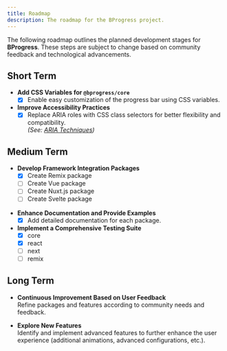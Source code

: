 ```yaml
---
title: Roadmap
description: The roadmap for the BProgress project.
---
```


The following roadmap outlines the planned development stages for **BProgress**. These steps are subject to change based on community feedback and technological advancements.

## Short Term

* **Add CSS Variables for `@bprogress/core`**  
  * [x] Enable easy customization of the progress bar using CSS variables.

* **Improve Accessibility Practices**  
  * [x] Replace ARIA roles with CSS class selectors for better flexibility and compatibility.  
  *(See: [ARIA Techniques](https://developer.mozilla.org/en-US/docs/Web/Accessibility/ARIA/ARIA_Techniques))*

## Medium Term

* **Develop Framework Integration Packages**  
  * [x] Create Remix package
  * [ ] Create Vue package
  * [ ] Create Nuxt.js package
  * [ ] Create Svelte package

- **Enhance Documentation and Provide Examples**  
  * [x] Add detailed documentation for each package.

- **Implement a Comprehensive Testing Suite**  
  * [x] core
  * [x] react
  * [ ] next
  * [ ] remix
 
## Long Term

- **Continuous Improvement Based on User Feedback**  
  Refine packages and features according to community needs and feedback.

- **Explore New Features**  
  Identify and implement advanced features to further enhance the user experience (additional animations, advanced configurations, etc.).
